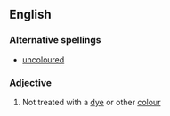 ==English==

===Alternative spellings===
*[[uncoloured]]

===Adjective===
{{en-adj|-}}

# Not treated with a [[dye]] or other [[colour]]
